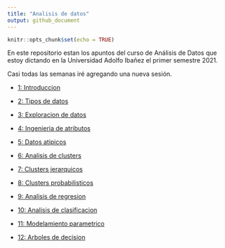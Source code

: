 ```yaml
---
title: "Analisis de datos"
output: github_document
---
```


```r
knitr::opts_chunk$set(echo = TRUE)
```

En este repositorio estan los apuntos del curso de Análisis de Datos que estoy dictando en la Universidad Adolfo Ibañez el primer semestre 2021.

Casi todas las semanas iré agregando una nueva sesión.

- [1: Introduccion](../master/01.Introduccion)

- [2: Tipos de datos](../master/02.Tipos_de_datos)

- [3: Exploracion de datos](../master/03.Exploracion_de_datos)

- [4: Ingenieria de atributos](../master/04.Ingenieria_de_atributos)

- [5: Datos atipicos](../master/05.Datos_atipicos)

- [6: Analisis de clusters](../master/06.Analisis_de_clusters)

- [7: Clusters jerarquicos](../master/07.Clusters_jerarquicos)

- [8: Clusters probabilisticos](../master/08.Clusters_probabilisticos)

- [9: Analisis de regresion](../master/09.Analisis_de_regresion)

- [10: Analisis de clasificacion](../master/10.Analisis_de_clasificacion)

- [11: Modelamiento parametrico](../master/11.Modelamiento_parametrico)

- [12: Arboles de decision](../master/12.Arboles_de_decision)

